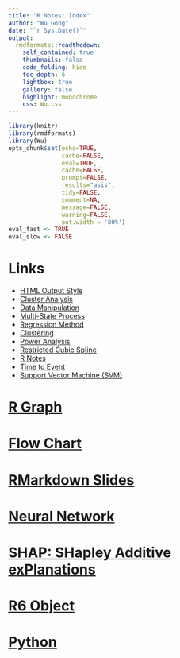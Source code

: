 ```yaml
---
title: "R Notes: Index"
author: "Wu Gong"
date: "`r Sys.Date()`"
output:
  rmdformats::readthedown:
    self_contained: true
    thumbnails: false
    code_folding: hide
    toc_depth: 6
    lightbox: true
    gallery: false
    highlight: monochrome
    css: Wu.css
---
```





```r
library(knitr)
library(rmdformats)
library(Wu)
opts_chunk$set(echo=TRUE,
               cache=FALSE,
               eval=TRUE,
               cache=FALSE,
               prompt=FALSE,
               results="asis",
               tidy=FALSE,
               comment=NA,
               message=FALSE,
               warning=FALSE,
               out.width = '80%')
eval_fast <- TRUE
eval_slow <- FALSE
```




# Links
* [HTML Output Style](style.html)
* [Cluster Analysis](clustering.html)
* [Data Manipulation](data_manipulation.html)
* [Multi-State Process](multi_state.html)
* [Regression Method](regression.html)
* [Clustering](clustering.html)
* [Power Analysis](power_analysis.html)
* [Restricted Cubic Spline](restricted_cubic_spline.html)
* [R Notes](r_notes.html)
* [Time to Event](time_to_event.html)
* [Support Vector Machine (SVM)](support_vector_machine.html)

# [R Graph](graph.html)
# [Flow Chart](flowchart.html)

# [RMarkdown Slides](rmarkdown_slides.html)
# [Neural Network](neural_network.html)
# [SHAP: SHapley Additive exPlanations](shap.html)
# [R6 Object](R6.html)
# [Python](python.html)

